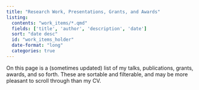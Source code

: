```yaml
---
title: "Research Work, Presentations, Grants, and Awards"
listing:
  contents: "work_items/*.qmd"
  fields: ['title', 'author', 'description', 'date']
  sort: "date desc"
  id: "work_items_holder"
  date-format: "long"
  categories: true
---
```


On this page is a (sometimes updated) list of my talks, publications, grants, awards, and so forth. These are sortable and filterable, and may be more pleasant to scroll through than my CV. 

:::{#work_items_holder}
:::